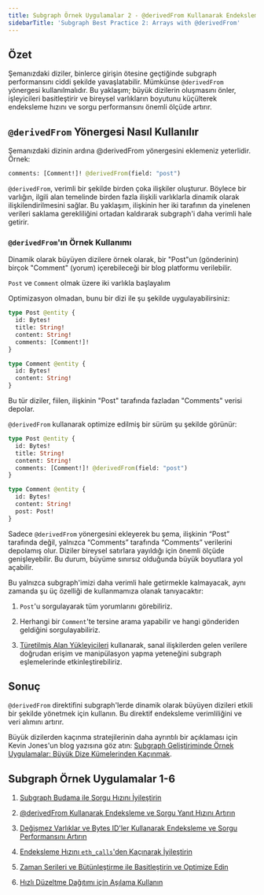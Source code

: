 ```yaml
---
title: Subgraph Örnek Uygulamalar 2 - @derivedFrom Kullanarak Endeksleme ve Sorgu Performansını İyileştirin
sidebarTitle: 'Subgraph Best Practice 2: Arrays with @derivedFrom'
---
```


## Özet

Şemanızdaki diziler, binlerce girişin ötesine geçtiğinde subgraph performansını ciddi şekilde yavaşlatabilir. Mümkünse `@derivedFrom` yönergesi kullanılmalıdır. Bu yaklaşım; büyük dizilerin oluşmasını önler, işleyicileri basitleştirir ve bireysel varlıkların boyutunu küçülterek endeksleme hızını ve sorgu performansını önemli ölçüde artırır.

## `@derivedFrom` Yönergesi Nasıl Kullanılır

Şemanızdaki dizinin ardına @derivedFrom yönergesini eklemeniz yeterlidir. Örnek:

```graphql
comments: [Comment!]! @derivedFrom(field: "post")
```

`@derivedFrom`, verimli bir şekilde birden çoka ilişkiler oluşturur. Böylece bir varlığın, ilgili alan temelinde birden fazla ilişkili varlıklarla dinamik olarak ilişkilendirilmesini sağlar. Bu yaklaşım, ilişkinin her iki tarafının da yinelenen verileri saklama gerekliliğini ortadan kaldırarak subgraph'i daha verimli hale getirir.

### `@derivedFrom`'ın Örnek Kullanımı

Dinamik olarak büyüyen dizilere örnek olarak, bir "Post"un (gönderinin) birçok "Comment" (yorum) içerebileceği bir blog platformu verilebilir.

`Post` ve `Comment` olmak üzere iki varlıkla başlayalım

Optimizasyon olmadan, bunu bir dizi ile şu şekilde uygulayabilirsiniz:

```graphql
type Post @entity {
  id: Bytes!
  title: String!
  content: String!
  comments: [Comment!]!
}

type Comment @entity {
  id: Bytes!
  content: String!
}
```

Bu tür diziler, fiilen, ilişkinin "Post" tarafında fazladan "Comments" verisi depolar.

`@derivedFrom` kullanarak optimize edilmiş bir sürüm şu şekilde görünür:

```graphql
type Post @entity {
  id: Bytes!
  title: String!
  content: String!
  comments: [Comment!]! @derivedFrom(field: "post")
}

type Comment @entity {
  id: Bytes!
  content: String!
  post: Post!
}
```

Sadece `@derivedFrom` yönergesini ekleyerek bu şema, ilişkinin “Post” tarafında değil, yalnızca “Comments” tarafında “Comments” verilerini depolamış olur. Diziler bireysel satırlara yayıldığı için önemli ölçüde genişleyebilir. Bu durum, büyüme sınırsız olduğunda büyük boyutlara yol açabilir.

Bu yalnızca subgraph'imizi daha verimli hale getirmekle kalmayacak, aynı zamanda şu üç özelliği de kullanmamıza olanak tanıyacaktır:

1. `Post`'u sorgulayarak tüm yorumlarını görebiliriz.

2. Herhangi bir `Comment`'te tersine arama yapabilir ve hangi gönderiden geldiğini sorgulayabiliriz.

3. [Türetilmiş Alan Yükleyicileri](/subgraphs/developing/creating/graph-ts/api/#looking-up-derived-entities) kullanarak, sanal ilişkilerden gelen verilere doğrudan erişim ve manipülasyon yapma yeteneğini subgraph eşlemelerinde etkinleştirebiliriz.

## Sonuç

`@derivedFrom` direktifini subgraph'lerde dinamik olarak büyüyen dizileri etkili bir şekilde yönetmek için kullanın. Bu direktif endeksleme verimliliğini ve veri alımını artırır.

Büyük dizilerden kaçınma stratejilerinin daha ayrıntılı bir açıklaması için Kevin Jones'un blog yazısına göz atın: [Subgraph Geliştiriminde Örnek Uygulamalar: Büyük Dize Kümelerinden Kaçınmak](https://thegraph.com/blog/improve-subgraph-performance-avoiding-large-arrays/).

## Subgraph Örnek Uygulamalar 1-6

1. [Subgraph Budama ile Sorgu Hızını İyileştirin](/subgraphs/cookbook/pruning/)

2. [@derivedFrom Kullanarak Endeksleme ve Sorgu Yanıt Hızını Artırın](/subgraphs/cookbook/derivedfrom/)

3. [Değişmez Varlıklar ve Bytes ID'ler Kullanarak Endeksleme ve Sorgu Performansını Artırın](/subgraphs/cookbook/immutable-entities-bytes-as-ids/)

4. [Endeksleme Hızını `eth_calls`'den Kaçınarak İyileştirin](/subgraphs/cookbook/avoid-eth-calls/)

5. [Zaman Serileri ve Bütünleştirme ile Basitleştirin ve Optimize Edin](/subgraphs/cookbook/timeseries/)

6. [Hızlı Düzeltme Dağıtımı için Aşılama Kullanın](/subgraphs/cookbook/grafting-hotfix/)
